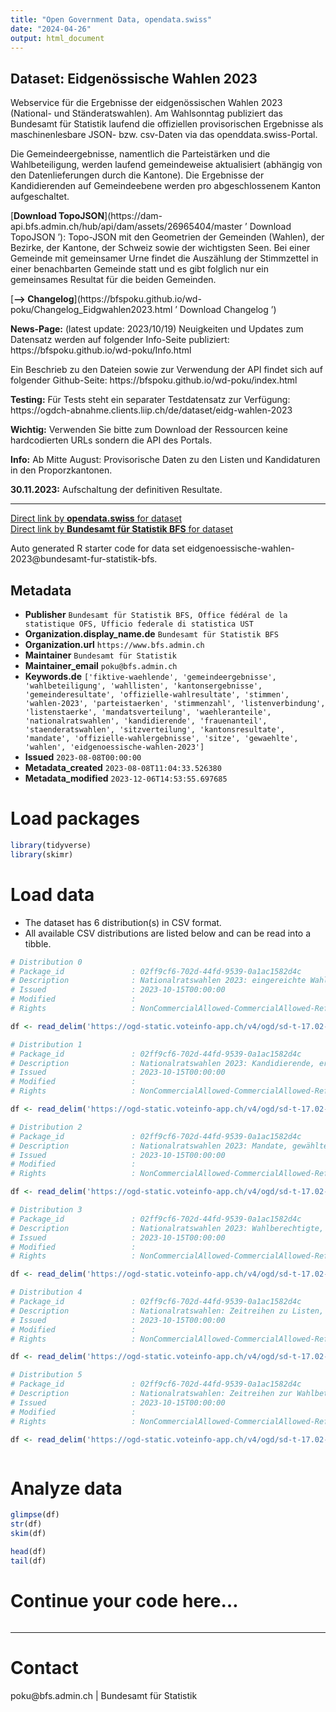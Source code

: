 ```yaml
---
title: "Open Government Data, opendata.swiss"
date: "2024-04-26"
output: html_document
---
```


## Dataset: Eidgenössische Wahlen 2023

Webservice für die Ergebnisse der eidgenössischen Wahlen 2023 (National- und Ständeratswahlen). Am Wahlsonntag publiziert das Bundesamt für Statistik laufend die offiziellen provisorischen Ergebnisse als maschinenlesbare JSON- bzw. csv-Daten via das openddata.swiss-Portal.

Die Gemeindeergebnisse, namentlich die Parteistärken und die Wahlbeteiligung, werden laufend gemeindeweise aktualisiert (abhängig von den Datenlieferungen durch die Kantone). Die Ergebnisse der Kandidierenden auf Gemeindeebene werden pro abgeschlossenem Kanton aufgeschaltet.

[__Download TopoJSON__](https://dam-api.bfs.admin.ch/hub/api/dam/assets/26965404/master ' Download TopoJSON '): Topo-JSON mit den Geometrien der Gemeinden (Wahlen), der Bezirke, der Kantone, der Schweiz sowie der wichtigsten Seen. Bei einer Gemeinde mit gemeinsamer Urne findet die Auszählung der Stimmzettel in einer benachbarten Gemeinde statt und es gibt folglich nur ein gemeinsames Resultat für die beiden Gemeinden.

[__--> Changelog__](https://bfspoku.github.io/wd-poku/Changelog_Eidgwahlen2023.html ' Download Changelog ')

__News-Page:__ (latest update: 2023/10/19) Neuigkeiten und Updates zum Datensatz werden auf folgender Info-Seite publiziert:
https://bfspoku.github.io/wd-poku/Info.html

Ein Beschrieb zu den Dateien sowie zur Verwendung der API findet sich auf folgender Github-Seite:
https://bfspoku.github.io/wd-poku/index.html

__Testing:__ Für Tests steht ein separater Testdatensatz zur Verfügung: https://ogdch-abnahme.clients.liip.ch/de/dataset/eidg-wahlen-2023

__Wichtig:__ Verwenden Sie bitte zum Download der Ressourcen keine hardcodierten URLs sondern die API des Portals.

__Info:__ Ab Mitte August: Provisorische Daten zu den Listen und Kandidaturen in den Proporzkantonen.

__30.11.2023:__ Aufschaltung der definitiven Resultate.

---

[Direct link by **opendata.swiss** for dataset](https://opendata.swiss/de/dataset/eidg-wahlen-2023)<br>
[Direct link by **Bundesamt für Statistik BFS** for dataset](https://www.bfs.admin.ch/bfs/de/home/statistiken/politik/wahlen.html)

Auto generated R starter code for data set eidgenoessische-wahlen-2023@bundesamt-fur-statistik-bfs.

## Metadata

- **Publisher** `Bundesamt für Statistik BFS, Office fédéral de la statistique OFS, Ufficio federale di statistica UST`
- **Organization.display_name.de** `Bundesamt für Statistik BFS`
- **Organization.url** `https://www.bfs.admin.ch`
- **Maintainer** `Bundesamt für Statistik`
- **Maintainer_email** `poku@bfs.admin.ch`
- **Keywords.de** `['fiktive-waehlende', 'gemeindeergebnisse', 'wahlbeteiligung', 'wahllisten', 'kantonsergebnisse', 'gemeinderesultate', 'offizielle-wahlresultate', 'stimmen', 'wahlen-2023', 'parteistaerken', 'stimmenzahl', 'listenverbindung', 'listenstaerke', 'mandatsverteilung', 'waehleranteile', 'nationalratswahlen', 'kandidierende', 'frauenanteil', 'staenderatswahlen', 'sitzverteilung', 'kantonsresultate', 'mandate', 'offizielle-wahlergebnisse', 'sitze', 'gewaehlte', 'wahlen', 'eidgenoessische-wahlen-2023']`
- **Issued** `2023-08-08T00:00:00`
- **Metadata_created** `2023-08-08T11:04:33.526380`
- **Metadata_modified** `2023-12-06T14:53:55.697685`


# Load packages

```r

library(tidyverse)
library(skimr)

```

# Load data

-   The dataset has 6 distribution(s) in CSV format.
-   All available CSV distributions are listed below and can be read into a tibble.

```r

# Distribution 0
# Package_id               : 02ff9cf6-702d-44fd-9539-0a1ac1582d4c
# Description              : Nationalratswahlen 2023: eingereichte Wahllisten, Listenverbindungen, erhaltene Stimmen, Listenstärke und Mandate (Kantone).
# Issued                   : 2023-10-15T00:00:00
# Modified                 : 
# Rights                   : NonCommercialAllowed-CommercialAllowed-ReferenceRequired

df <- read_delim('https://ogd-static.voteinfo-app.ch/v4/ogd/sd-t-17.02-NRW2023-listen-appendix.csv')

# Distribution 1
# Package_id               : 02ff9cf6-702d-44fd-9539-0a1ac1582d4c
# Description              : Nationalratswahlen 2023: Kandidierende, erhaltene Stimmen und Status (gewählt/nicht gewählt) (Kantone, Gemeinden)
# Issued                   : 2023-10-15T00:00:00
# Modified                 : 
# Rights                   : NonCommercialAllowed-CommercialAllowed-ReferenceRequired

df <- read_delim('https://ogd-static.voteinfo-app.ch/v4/ogd/sd-t-17.02-NRW2023-kandidierende-appendix.csv')

# Distribution 2
# Package_id               : 02ff9cf6-702d-44fd-9539-0a1ac1582d4c
# Description              : Nationalratswahlen 2023: Mandate, gewählte Frauen und Männer, Parteistärke sowie Veränderung zu den letzten Wahlen und stärkste Partei (Schweiz, Kantone, Gemeinden).
# Issued                   : 2023-10-15T00:00:00
# Modified                 : 
# Rights                   : NonCommercialAllowed-CommercialAllowed-ReferenceRequired

df <- read_delim('https://ogd-static.voteinfo-app.ch/v4/ogd/sd-t-17.02-NRW2023-parteien-appendix.csv')

# Distribution 3
# Package_id               : 02ff9cf6-702d-44fd-9539-0a1ac1582d4c
# Description              : Nationalratswahlen 2023: Wahlberechtigte, Wählende, Wahlbeteiligung und Veränderung der Wahlbeteiligung (Schweiz, Kantone, Gemeinden).
# Issued                   : 2023-10-15T00:00:00
# Modified                 : 
# Rights                   : NonCommercialAllowed-CommercialAllowed-ReferenceRequired

df <- read_delim('https://ogd-static.voteinfo-app.ch/v4/ogd/sd-t-17.02-NRW2023-wahlbeteiligung-appendix.csv')

# Distribution 4
# Package_id               : 02ff9cf6-702d-44fd-9539-0a1ac1582d4c
# Description              : Nationalratswahlen: Zeitreihen zu Listen, Kandidierenden, Parteistärken, Mandaten, gewählten Frauen und Männern, stärkste Partei (Schweiz, Kantone).
# Issued                   : 2023-10-15T00:00:00
# Modified                 : 
# Rights                   : NonCommercialAllowed-CommercialAllowed-ReferenceRequired

df <- read_delim('https://ogd-static.voteinfo-app.ch/v4/ogd/sd-t-17.02-NRW2023-zeitreihen-parteien-appendix.csv')

# Distribution 5
# Package_id               : 02ff9cf6-702d-44fd-9539-0a1ac1582d4c
# Description              : Nationalratswahlen: Zeitreihen zur Wahlbeteiligung und zum Frauenanteil in % (Schweiz, Kantone).
# Issued                   : 2023-10-15T00:00:00
# Modified                 : 
# Rights                   : NonCommercialAllowed-CommercialAllowed-ReferenceRequired

df <- read_delim('https://ogd-static.voteinfo-app.ch/v4/ogd/sd-t-17.02-NRW2023-zeitreihen-frauen-beteiligung-appendix.csv')



```

# Analyze data

```r

glimpse(df)
str(df)
skim(df)

head(df)
tail(df)

```

# Continue your code here...

```r

```

------------------------------------------------------------------------

# Contact

poku@bfs.admin.ch | Bundesamt für Statistik
